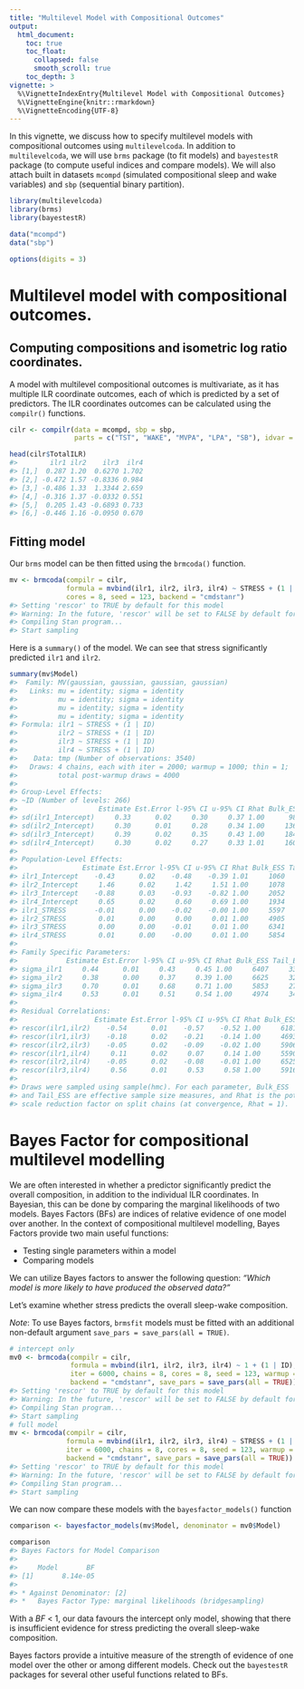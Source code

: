 ```yaml
---
title: "Multilevel Model with Compositional Outcomes"
output:
  html_document:
    toc: true
    toc_float:
      collapsed: false
      smooth_scroll: true
    toc_depth: 3
vignette: >
  %\VignetteIndexEntry{Multilevel Model with Compositional Outcomes}
  %\VignetteEngine{knitr::rmarkdown}
  %\VignetteEncoding{UTF-8}
---
```




In this vignette, we discuss how to specify multilevel models with compositional outcomes using `multilevelcoda`. 
In addition to `multilevelcoda`, we will use `brms` package (to fit models) and
`bayestestR` package (to compute useful indices and compare models). 
We will also attach built in datasets `mcompd` (simulated compositional sleep and wake variables) 
and `sbp` (sequential binary partition).


```r
library(multilevelcoda)
library(brms)
library(bayestestR)

data("mcompd") 
data("sbp") 

options(digits = 3)
```

# Multilevel model with compositional outcomes.
## Computing compositions and isometric log ratio coordinates. 

A model with multilevel compositional outcomes is multivariate, as it has multiple ILR coordinate outcomes,
each of which is predicted by a set of predictors. 
The ILR coordinates outcomes can be calculated using the `compilr()` functions.


```r
cilr <- compilr(data = mcompd, sbp = sbp,
                parts = c("TST", "WAKE", "MVPA", "LPA", "SB"), idvar = "ID")

head(cilr$TotalILR)
#>        ilr1 ilr2    ilr3  ilr4
#> [1,]  0.287 1.20  0.6270 1.702
#> [2,] -0.472 1.57 -0.8336 0.984
#> [3,] -0.486 1.33  1.3344 2.659
#> [4,] -0.316 1.37 -0.0332 0.551
#> [5,]  0.205 1.43 -0.6893 0.733
#> [6,] -0.446 1.16 -0.0950 0.670
```

## Fitting model
Our `brms` model can be then fitted using the `brmcoda()` function.


```r
mv <- brmcoda(compilr = cilr,
              formula = mvbind(ilr1, ilr2, ilr3, ilr4) ~ STRESS + (1 | ID),
              cores = 8, seed = 123, backend = "cmdstanr")
#> Setting 'rescor' to TRUE by default for this model
#> Warning: In the future, 'rescor' will be set to FALSE by default for all models. It is thus recommended to explicitely set 'rescor' via 'set_rescor' instead of using the default.
#> Compiling Stan program...
#> Start sampling
```

Here is a `summary()` of the model. 
We can see that stress significantly predicted `ilr1` and `ilr2`. 


```r
summary(mv$Model)
#>  Family: MV(gaussian, gaussian, gaussian, gaussian) 
#>   Links: mu = identity; sigma = identity
#>          mu = identity; sigma = identity
#>          mu = identity; sigma = identity
#>          mu = identity; sigma = identity 
#> Formula: ilr1 ~ STRESS + (1 | ID) 
#>          ilr2 ~ STRESS + (1 | ID) 
#>          ilr3 ~ STRESS + (1 | ID) 
#>          ilr4 ~ STRESS + (1 | ID) 
#>    Data: tmp (Number of observations: 3540) 
#>   Draws: 4 chains, each with iter = 2000; warmup = 1000; thin = 1;
#>          total post-warmup draws = 4000
#> 
#> Group-Level Effects: 
#> ~ID (Number of levels: 266) 
#>                    Estimate Est.Error l-95% CI u-95% CI Rhat Bulk_ESS Tail_ESS
#> sd(ilr1_Intercept)     0.33      0.02     0.30     0.37 1.00      984     2019
#> sd(ilr2_Intercept)     0.30      0.01     0.28     0.34 1.00     1367     2028
#> sd(ilr3_Intercept)     0.39      0.02     0.35     0.43 1.00     1848     2524
#> sd(ilr4_Intercept)     0.30      0.02     0.27     0.33 1.01     1604     2019
#> 
#> Population-Level Effects: 
#>                Estimate Est.Error l-95% CI u-95% CI Rhat Bulk_ESS Tail_ESS
#> ilr1_Intercept    -0.43      0.02    -0.48    -0.39 1.01     1060     1933
#> ilr2_Intercept     1.46      0.02     1.42     1.51 1.00     1078     1660
#> ilr3_Intercept    -0.88      0.03    -0.93    -0.82 1.00     2052     2818
#> ilr4_Intercept     0.65      0.02     0.60     0.69 1.00     1934     2660
#> ilr1_STRESS       -0.01      0.00    -0.02    -0.00 1.00     5597     3516
#> ilr2_STRESS        0.01      0.00     0.00     0.01 1.00     4905     3916
#> ilr3_STRESS        0.00      0.00    -0.01     0.01 1.00     6341     3363
#> ilr4_STRESS        0.01      0.00    -0.00     0.01 1.00     5854     3408
#> 
#> Family Specific Parameters: 
#>            Estimate Est.Error l-95% CI u-95% CI Rhat Bulk_ESS Tail_ESS
#> sigma_ilr1     0.44      0.01     0.43     0.45 1.00     6407     3329
#> sigma_ilr2     0.38      0.00     0.37     0.39 1.00     6625     3272
#> sigma_ilr3     0.70      0.01     0.68     0.71 1.00     5853     2767
#> sigma_ilr4     0.53      0.01     0.51     0.54 1.00     4974     3417
#> 
#> Residual Correlations: 
#>                   Estimate Est.Error l-95% CI u-95% CI Rhat Bulk_ESS Tail_ESS
#> rescor(ilr1,ilr2)    -0.54      0.01    -0.57    -0.52 1.00     6181     3388
#> rescor(ilr1,ilr3)    -0.18      0.02    -0.21    -0.14 1.00     4693     3018
#> rescor(ilr2,ilr3)    -0.05      0.02    -0.09    -0.02 1.00     5906     3466
#> rescor(ilr1,ilr4)     0.11      0.02     0.07     0.14 1.00     5590     3278
#> rescor(ilr2,ilr4)    -0.05      0.02    -0.08    -0.01 1.00     6525     3923
#> rescor(ilr3,ilr4)     0.56      0.01     0.53     0.58 1.00     5916     3176
#> 
#> Draws were sampled using sample(hmc). For each parameter, Bulk_ESS
#> and Tail_ESS are effective sample size measures, and Rhat is the potential
#> scale reduction factor on split chains (at convergence, Rhat = 1).
```

# Bayes Factor for compositional multilevel modelling

We are often interested in whether a predictor significantly predict the overall composition, in addition to the individual ILR coordinates. 
In Bayesian, this can be done by comparing the marginal likelihoods of two models. 
Bayes Factors (BFs) are indices of relative evidence of one model over another. 
In the context of compositional multilevel modelling, Bayes Factors provide two main useful functions:

- Testing single parameters within a model
- Comparing models 

We can utilize Bayes factors to answer the following question: 
*"Which model is more likely to have produced the observed data?"*

Let's examine whether stress predicts the overall sleep-wake composition.

*Note*: To use Bayes factors, `brmsfit` models must be fitted with an additional non-default argument
`save_pars = save_pars(all = TRUE)`.


```r
# intercept only
mv0 <- brmcoda(compilr = cilr,
               formula = mvbind(ilr1, ilr2, ilr3, ilr4) ~ 1 + (1 | ID),
               iter = 6000, chains = 8, cores = 8, seed = 123, warmup = 1000,
               backend = "cmdstanr", save_pars = save_pars(all = TRUE))
#> Setting 'rescor' to TRUE by default for this model
#> Warning: In the future, 'rescor' will be set to FALSE by default for all models. It is thus recommended to explicitely set 'rescor' via 'set_rescor' instead of using the default.
#> Compiling Stan program...
#> Start sampling
# full model
mv <- brmcoda(compilr = cilr,
              formula = mvbind(ilr1, ilr2, ilr3, ilr4) ~ STRESS + (1 | ID),
              iter = 6000, chains = 8, cores = 8, seed = 123, warmup = 1000,
              backend = "cmdstanr", save_pars = save_pars(all = TRUE))
#> Setting 'rescor' to TRUE by default for this model
#> Warning: In the future, 'rescor' will be set to FALSE by default for all models. It is thus recommended to explicitely set 'rescor' via 'set_rescor' instead of using the default.
#> Compiling Stan program...
#> Start sampling
```

We can now compare these models with the `bayesfactor_models()` function


```r
comparison <- bayesfactor_models(mv$Model, denominator = mv0$Model)
```



```r
comparison
#> Bayes Factors for Model Comparison
#> 
#>     Model       BF
#> [1]       8.14e-05
#> 
#> * Against Denominator: [2]
#> *   Bayes Factor Type: marginal likelihoods (bridgesampling)
```

With a $BF$ < 1, our data favours the intercept only model, showing that there is 
insufficient evidence for stress predicting the overall sleep-wake composition.

Bayes factors provide a intuitive measure of the strength of evidence of one model over the other
or among different models. Check out the `bayestestR` packages for several other useful functions related to BFs.
